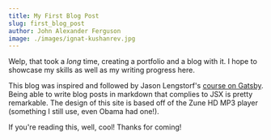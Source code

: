 ```yaml
---
title: My First Blog Post
slug: first_blog_post
author: John Alexander Ferguson
image: ./images/ignat-kushanrev.jpg
---
```


Welp, that took a _long_ time, creating a portfolio and a blog with it. I hope to showcase my skills as well as my writing progress here.

This blog was inspired and followed by Jason Lengstorf's [course on Gatsby](https://frontendmasters.com/courses/gatsby/). Being able to write blog posts in markdown that
complies to JSX is pretty remarkable. The design of this site is based off of the Zune HD MP3 player (something I still use, even Obama had one!).

If you're reading this, well, cool! Thanks for coming!
